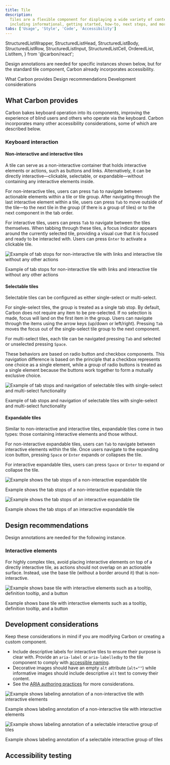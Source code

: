 ```yaml
---
title: Tile
description:
  Tiles are a flexible component for displaying a wide variety of content,
  including informational, getting started, how-to, next steps, and more.
tabs: ['Usage', 'Style', 'Code', 'Accessibility']
---
```



  StructuredListWrapper,
  StructuredListHead,
  StructuredListBody,
  StructuredListRow,
  StructuredListInput,
  StructuredListCell,
  OrderedList,
  ListItem,
} from '@carbon/react';

<PageDescription>

Design annotations are needed for specific instances shown below, but for the
standard tile component, Carbon already incorporates accessibility.

</PageDescription>

<AnchorLinks>
  <AnchorLink>What Carbon provides</AnchorLink>
  <AnchorLink>Design recommendations</AnchorLink>
  <AnchorLink>Development considerations</AnchorLink>
</AnchorLinks>

## What Carbon provides

Carbon bakes keyboard operation into its components, improving the experience of
blind users and others who operate via the keyboard. Carbon incorporates many
other accessibility considerations, some of which are described below.

### Keyboard interaction

#### Non-interactive and interactive tiles

A tile can serve as a non-interactive container that holds interactive elements
or actions, such as buttons and links. Alternatively, it can be directly
interactive—clickable, selectable, or expandable—without containing any
interactive elements inside.

For non-interactive tiles, users can press `Tab` to navigate between actionable
elements within a tile or tile group. After navigating through the last
interactive element within a tile, users can press `Tab` to move outside of the
tile—to the next tile in the group (if there is a group of tiles) or to the next
component in the tab order.

For interactive tiles, users can press `Tab` to navigate between the tiles
themselves. When tabbing through these tiles, a focus indicator appears around
the currently selected tile, providing a visual cue that it is focused and ready
to be interacted with. Users can press `Enter` to activate a clickable tile.

<Row>
<Column colLg={8}>

![Example of tab stops for non-interactive tile with links and interactive tile
  without any other actions](/images/tile-accessibility-1.png)

<Caption>
  Example of tab stops for non-interactive tile with links and interactive tile
  without any other actions
</Caption>

</Column>
</Row>

#### Selectable tiles

Selectable tiles can be configured as either single-select or multi-select.

For single-select tiles, the group is treated as a single tab stop. By default,
Carbon does not require any item to be pre-selected. If no selection is made,
focus will land on the first item in the group. Users can navigate through the
items using the arrow keys (up/down or left/right). Pressing `Tab` moves the
focus out of the single-select tile group to the next component.

For multi-select tiles, each tile can be navigated pressing `Tab` and selected
or unselected pressing `Space`.

These behaviors are based on radio button and checkbox components. This
navigation difference is based on the principle that a checkbox represents one
choice as a single element, while a group of radio buttons is treated as a
single element because the buttons work together to form a mutually exclusive
choice.

<Row>
<Column colLg={8}>

![Example of tab stops and navigation of selectable tiles with single-select and
  multi-select functionality](/images/tile-accessibility-2.png)

<Caption>
  Example of tab stops and navigation of selectable tiles with single-select and
  multi-select functionality
</Caption>

</Column>
</Row>

#### Expandable tiles

Similar to non-interactive and interactive tiles, expandable tiles come in two
types: those containing interactive elements and those without.

For non-interactive expandable tiles, users can `Tab` to navigate between
interactive elements within the tile. Once users navigate to the expanding icon
button, pressing `Space` or `Enter` expands or collapses the tile.

For interactive expandable tiles, users can press `Space` or `Enter` to expand
or collapse the tile.

<Row>
<Column colLg={8}>

![Example shows the tab stops of a non-interactive expandable tile](/images/tile-accessibility-3.png)

<Caption>
  Example shows the tab stops of a non-interactive expandable tile
</Caption>

</Column>
</Row>

<Row>
<Column colLg={8}>

![Example shows the tab stops of an interactive expandable tile](/images/tile-accessibility-4.png)

<Caption>Example shows the tab stops of an interactive expandable tile</Caption>

</Column>
</Row>

## Design recommendations

Design annotations are needed for the following instance.

### Interactive elements

For highly complex tiles, avoid placing interactive elements on top of a
directly interactive tile, as actions should not overlap on an actionable
surface. Instead, use the base tile (without a border around it) that is
non-interactive.

<Row>
<Column colLg={8}>

![Example shows base tile with interactive elements such as a tooltip,
  definition tooltip, and a button](/images/tile-accessibility-5.png)

<Caption>
  Example shows base tile with interactive elements such as a tooltip,
  definition tooltip, and a button
</Caption>

</Column>
</Row>

## Development considerations

Keep these considerations in mind if you are modifying Carbon or creating a
custom component.

- Include descriptive labels for interactive tiles to ensure their purpose is
  clear with. Provide an `aria-label` or `aria-labelledby` to the tile component
  to comply with
  [accessible naming](https://able.ibm.com/rules/archives/latest/doc/en-US/aria_accessiblename_exists.html).
- Decorative images should have an empty `alt` attribute (`alt=""`) while
  informative images should include descriptive `alt` text to convey their
  content.
- See the
  [ARIA authoring practices](https://w3c.github.io/aria-practices/#tooltip) for
  more considerations.

<Row>
<Column colLg={12}>

![Example shows labeling annotation of a non-interactive tile with interactive
  elements](/images/tile-accessibility-6.png)

<Caption>
  Example shows labeling annotation of a non-interactive tile with interactive
  elements
</Caption>

</Column>
</Row>

<Row>
<Column colLg={12}>

![Example shows labeling annotation of a selectable interactive group of tiles](/images/tile-accessibility-7.png)

<Caption>
  Example shows labeling annotation of a selectable interactive group of tiles
</Caption>

</Column>
</Row>

## Accessibility testing

<A11yStatus layout="table" components="Tile" />
